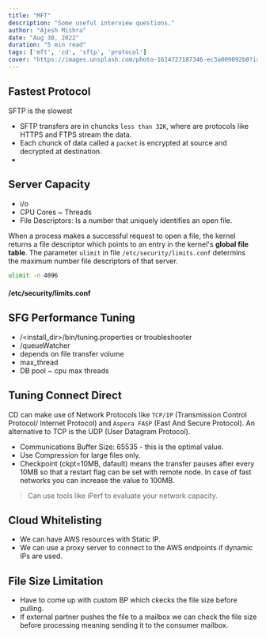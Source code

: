 ```yaml
---
title: "MFT"
description: "Some useful interview questions."
author: "Ajesh Mishra"
date: "Aug 30, 2022"
duration: "5 min read"
tags: ['mft', 'cd', 'sftp', 'protocol']
cover: "https://images.unsplash.com/photo-1614727187346-ec3a009092b0?ixlib=rb-1.2.1&ixid=MnwxMjA3fDB8MHxwaG90by1wYWdlfHx8fGVufDB8fHx8&auto=format&fit=crop&w=3000&q=80"
---
```


## Fastest Protocol

SFTP is the slowest 

- SFTP transfers are in chuncks `less than 32K`, where are protocols like HTTPS and FTPS stream the data.
- Each chunck of data called a `packet` is encrypted at source and decrypted at destination.
- 


## Server Capacity
- i/o
- CPU Cores ~ Threads
- File Descriptors: Is a number that uniquely identifies an open file.

When a process makes a successful request to open a file, the kernel returns a file descriptor which points to an entry in the kernel's **global file table**. The parameter `ulimit` in file `/etc/security/limits.conf` determins the maximum number file descriptors of that server. 

```bash
ulimit -n 4096
```
#### /etc/security/limits.conf


## SFG Performance Tuning

- /<install_dir>/bin/tuning.properties or troubleshooter
- /queueWatcher
- depends on file transfer volume
- max_thread
- DB pool ~ cpu max threads


## Tuning Connect Direct

CD can make use of Network Protocols like `TCP/IP` (Transmission Control Protocol/ Internet Protocol) and `Aspera FASP` (Fast And Secure Protocol). An alternative to TCP is the UDP (User Datagram Protocol).

- Communications Buffer Size: 65535 - this is the optimal value.
- Use Compression for large files only.
- Checkpoint (ckpt=10MB, dafault) means the transfer pauses after every 10MB so that a restart flag can be set with remote node. In case of fast networks you can increase the value to 100MB.
 
> Can use tools like iPerf to evaluate your network capacity.


## Cloud Whitelisting

- We can have AWS resources with Static IP.
- We can use a proxy server to connect to the AWS endpoints if dynamic IPs are used.


## File Size Limitation

- Have to come up with custom BP which ckecks the file size before pulling.
- If external partner pushes the file to a mailbox we can check the file size before processing meaning sending it to the consumer mailbox.
